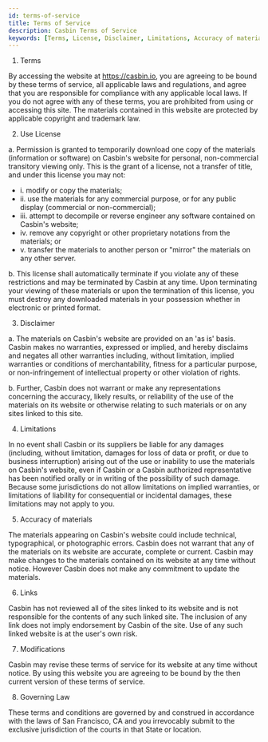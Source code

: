 ```yaml
---
id: terms-of-service
title: Terms of Service
description: Casbin Terms of Service
keywords: [Terms, License, Disclaimer, Limitations, Accuracy of materials, Links, Modifications, Governing Law]
---
```


1. Terms

By accessing the website at https://casbin.io, you are agreeing to be bound by these terms of service, all applicable laws and regulations, and agree that you are responsible for compliance with any applicable local laws. If you do not agree with any of these terms, you are prohibited from using or accessing this site. The materials contained in this website are protected by applicable copyright and trademark law.

2. Use License

a. Permission is granted to temporarily download one copy of the materials (information or software) on Casbin's website for personal, non-commercial transitory viewing only. This is the grant of a license, not a transfer of title, and under this license you may not:

- i. modify or copy the materials;
- ii. use the materials for any commercial purpose, or for any public display (commercial or non-commercial);
- iii. attempt to decompile or reverse engineer any software contained on Casbin's website;
- iv. remove any copyright or other proprietary notations from the materials; or
- v. transfer the materials to another person or "mirror" the materials on any other server.

b. This license shall automatically terminate if you violate any of these restrictions and may be terminated by Casbin at any time. Upon terminating your viewing of these materials or upon the termination of this license, you must destroy any downloaded materials in your possession whether in electronic or printed format.

3. Disclaimer

a. The materials on Casbin's website are provided on an 'as is' basis. Casbin makes no warranties, expressed or implied, and hereby disclaims and negates all other warranties including, without limitation, implied warranties or conditions of merchantability, fitness for a particular purpose, or non-infringement of intellectual property or other violation of rights.

b. Further, Casbin does not warrant or make any representations concerning the accuracy, likely results, or reliability of the use of the materials on its website or otherwise relating to such materials or on any sites linked to this site.

4. Limitations

In no event shall Casbin or its suppliers be liable for any damages (including, without limitation, damages for loss of data or profit, or due to business interruption) arising out of the use or inability to use the materials on Casbin's website, even if Casbin or a Casbin authorized representative has been notified orally or in writing of the possibility of such damage. Because some jurisdictions do not allow limitations on implied warranties, or limitations of liability for consequential or incidental damages, these limitations may not apply to you.

5. Accuracy of materials

The materials appearing on Casbin's website could include technical, typographical, or photographic errors. Casbin does not warrant that any of the materials on its website are accurate, complete or current. Casbin may make changes to the materials contained on its website at any time without notice. However Casbin does not make any commitment to update the materials.

6. Links

Casbin has not reviewed all of the sites linked to its website and is not responsible for the contents of any such linked site. The inclusion of any link does not imply endorsement by Casbin of the site. Use of any such linked website is at the user's own risk.

7. Modifications

Casbin may revise these terms of service for its website at any time without notice. By using this website you are agreeing to be bound by the then current version of these terms of service.

8. Governing Law

These terms and conditions are governed by and construed in accordance with the laws of San Francisco, CA and you irrevocably submit to the exclusive jurisdiction of the courts in that State or location.
